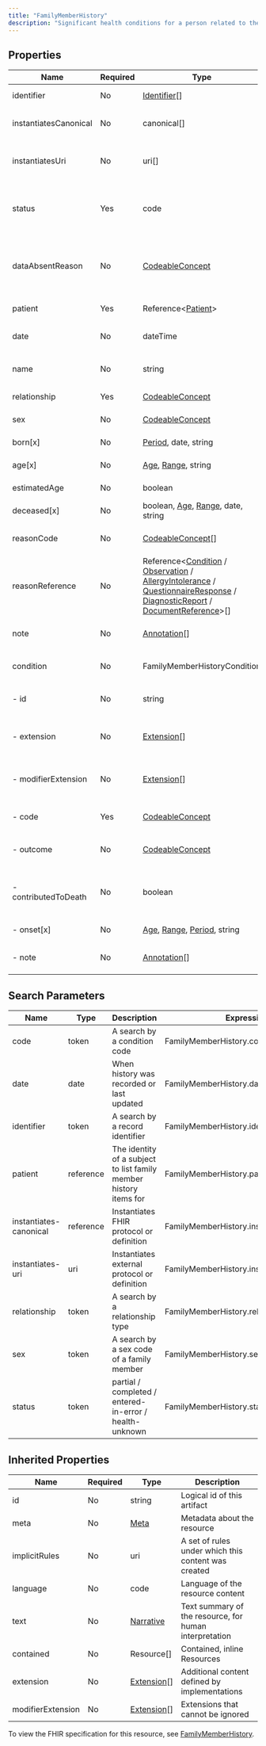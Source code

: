 ```yaml
---
title: "FamilyMemberHistory"
description: "Significant health conditions for a person related to the patient relevant in the context of care for the patient."
---
```


## Properties

| Name                  | Required | Type                                                                                                                                                                                                                                                                                                                                                                                                                       | Description                                              |
| --------------------- | -------- | -------------------------------------------------------------------------------------------------------------------------------------------------------------------------------------------------------------------------------------------------------------------------------------------------------------------------------------------------------------------------------------------------------------------------- | -------------------------------------------------------- |
| identifier            | No       | [Identifier](/medical-api/fhir/data-types/identifier)[]                                                                                                                                                                                                                                                                                                                                                                    | External Id(s) for this record                           |
| instantiatesCanonical | No       | canonical[]                                                                                                                                                                                                                                                                                                                                                                                                                | Instantiates FHIR protocol or definition                 |
| instantiatesUri       | No       | uri[]                                                                                                                                                                                                                                                                                                                                                                                                                      | Instantiates external protocol or definition             |
| status                | Yes      | code                                                                                                                                                                                                                                                                                                                                                                                                                       | partial / completed / entered-in-error / health-unknown  |
| dataAbsentReason      | No       | [CodeableConcept](/medical-api/fhir/data-types/codeableconcept)                                                                                                                                                                                                                                                                                                                                                            | subject-unknown / withheld / unable-to-obtain / deferred |
| patient               | Yes      | Reference&lt;[Patient](/medical-api/fhir/resources/patient)&gt;                                                                                                                                                                                                                                                                                                                                                            | Patient history is about                                 |
| date                  | No       | dateTime                                                                                                                                                                                                                                                                                                                                                                                                                   | When history was recorded or last updated                |
| name                  | No       | string                                                                                                                                                                                                                                                                                                                                                                                                                     | The family member described                              |
| relationship          | Yes      | [CodeableConcept](/medical-api/fhir/data-types/codeableconcept)                                                                                                                                                                                                                                                                                                                                                            | Relationship to the subject                              |
| sex                   | No       | [CodeableConcept](/medical-api/fhir/data-types/codeableconcept)                                                                                                                                                                                                                                                                                                                                                            | male / female / other / unknown                          |
| born[x]               | No       | [Period](/medical-api/fhir/data-types/period), date, string                                                                                                                                                                                                                                                                                                                                                                | (approximate) date of birth                              |
| age[x]                | No       | [Age](/medical-api/fhir/data-types/age), [Range](/medical-api/fhir/data-types/range), string                                                                                                                                                                                                                                                                                                                               | (approximate) age                                        |
| estimatedAge          | No       | boolean                                                                                                                                                                                                                                                                                                                                                                                                                    | Age is estimated?                                        |
| deceased[x]           | No       | boolean, [Age](/medical-api/fhir/data-types/age), [Range](/medical-api/fhir/data-types/range), date, string                                                                                                                                                                                                                                                                                                                | Dead? How old/when?                                      |
| reasonCode            | No       | [CodeableConcept](/medical-api/fhir/data-types/codeableconcept)[]                                                                                                                                                                                                                                                                                                                                                          | Why was family member history performed?                 |
| reasonReference       | No       | Reference&lt;[Condition](/medical-api/fhir/resources/condition) / [Observation](/medical-api/fhir/resources/observation) / [AllergyIntolerance](/medical-api/fhir/resources/allergyintolerance) / [QuestionnaireResponse](/medical-api/fhir/resources/questionnaireresponse) / [DiagnosticReport](/medical-api/fhir/resources/diagnosticreport) / [DocumentReference](/medical-api/fhir/resources/documentreference)&gt;[] | Why was family member history performed?                 |
| note                  | No       | [Annotation](/medical-api/fhir/data-types/annotation)[]                                                                                                                                                                                                                                                                                                                                                                    | General note about related person                        |
| condition             | No       | FamilyMemberHistoryCondition                                                                                                                                                                                                                                                                                                                                                                                               | Condition that the related person had                    |
| - id                  | No       | string                                                                                                                                                                                                                                                                                                                                                                                                                     | Unique id for inter-element referencing                  |
| - extension           | No       | [Extension](/medical-api/fhir/data-types/extension)[]                                                                                                                                                                                                                                                                                                                                                                      | Additional content defined by implementations            |
| - modifierExtension   | No       | [Extension](/medical-api/fhir/data-types/extension)[]                                                                                                                                                                                                                                                                                                                                                                      | Extensions that cannot be ignored even if unrecognized   |
| - code                | Yes      | [CodeableConcept](/medical-api/fhir/data-types/codeableconcept)                                                                                                                                                                                                                                                                                                                                                            | Condition suffered by relation                           |
| - outcome             | No       | [CodeableConcept](/medical-api/fhir/data-types/codeableconcept)                                                                                                                                                                                                                                                                                                                                                            | deceased / permanent disability / etc.                   |
| - contributedToDeath  | No       | boolean                                                                                                                                                                                                                                                                                                                                                                                                                    | Whether the condition contributed to the cause of death  |
| - onset[x]            | No       | [Age](/medical-api/fhir/data-types/age), [Range](/medical-api/fhir/data-types/range), [Period](/medical-api/fhir/data-types/period), string                                                                                                                                                                                                                                                                                | When condition first manifested                          |
| - note                | No       | [Annotation](/medical-api/fhir/data-types/annotation)[]                                                                                                                                                                                                                                                                                                                                                                    | Extra information about condition                        |

## Search Parameters

| Name                   | Type      | Description                                                       | Expression                                |
| ---------------------- | --------- | ----------------------------------------------------------------- | ----------------------------------------- |
| code                   | token     | A search by a condition code                                      | FamilyMemberHistory.condition.code        |
| date                   | date      | When history was recorded or last updated                         | FamilyMemberHistory.date                  |
| identifier             | token     | A search by a record identifier                                   | FamilyMemberHistory.identifier            |
| patient                | reference | The identity of a subject to list family member history items for | FamilyMemberHistory.patient               |
| instantiates-canonical | reference | Instantiates FHIR protocol or definition                          | FamilyMemberHistory.instantiatesCanonical |
| instantiates-uri       | uri       | Instantiates external protocol or definition                      | FamilyMemberHistory.instantiatesUri       |
| relationship           | token     | A search by a relationship type                                   | FamilyMemberHistory.relationship          |
| sex                    | token     | A search by a sex code of a family member                         | FamilyMemberHistory.sex                   |
| status                 | token     | partial / completed / entered-in-error / health-unknown           | FamilyMemberHistory.status                |

## Inherited Properties

| Name              | Required | Type                                                  | Description                                            |
| ----------------- | -------- | ----------------------------------------------------- | ------------------------------------------------------ |
| id                | No       | string                                                | Logical id of this artifact                            |
| meta              | No       | [Meta](/medical-api/fhir/data-types/meta)             | Metadata about the resource                            |
| implicitRules     | No       | uri                                                   | A set of rules under which this content was created    |
| language          | No       | code                                                  | Language of the resource content                       |
| text              | No       | [Narrative](/medical-api/fhir/data-types/narrative)   | Text summary of the resource, for human interpretation |
| contained         | No       | Resource[]                                            | Contained, inline Resources                            |
| extension         | No       | [Extension](/medical-api/fhir/data-types/extension)[] | Additional content defined by implementations          |
| modifierExtension | No       | [Extension](/medical-api/fhir/data-types/extension)[] | Extensions that cannot be ignored                      |

To view the FHIR specification for this resource, see [FamilyMemberHistory](https://www.hl7.org/fhir/StructureDefinition/FamilyMemberHistory).
